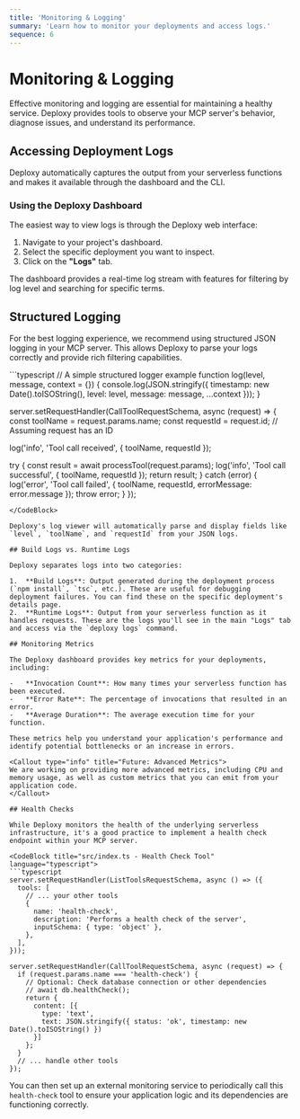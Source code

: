 ```yaml
---
title: 'Monitoring & Logging'
summary: 'Learn how to monitor your deployments and access logs.'
sequence: 6
---
```


# Monitoring & Logging

Effective monitoring and logging are essential for maintaining a healthy service. Deploxy provides tools to observe your MCP server's behavior, diagnose issues, and understand its performance.

## Accessing Deployment Logs

Deploxy automatically captures the output from your serverless functions and makes it available through the dashboard and the CLI.

### Using the Deploxy Dashboard

The easiest way to view logs is through the Deploxy web interface:

1.  Navigate to your project's dashboard.
2.  Select the specific deployment you want to inspect.
3.  Click on the **"Logs"** tab.

The dashboard provides a real-time log stream with features for filtering by log level and searching for specific terms.

## Structured Logging

For the best logging experience, we recommend using structured JSON logging in your MCP server. This allows Deploxy to parse your logs correctly and provide rich filtering capabilities.

<CodeBlock title="src/index.ts - Structured Logging Example" language="typescript">
```typescript
// A simple structured logger example
function log(level, message, context = {}) {
  console.log(JSON.stringify({
    timestamp: new Date().toISOString(),
    level: level,
    message: message,
    ...context
  }));
}

server.setRequestHandler(CallToolRequestSchema, async (request) => {
  const toolName = request.params.name;
  const requestId = request.id; // Assuming request has an ID

  log('info', 'Tool call received', { toolName, requestId });

  try {
    const result = await processTool(request.params);
    log('info', 'Tool call successful', { toolName, requestId });
    return result;
  } catch (error) {
    log('error', 'Tool call failed', { 
      toolName, 
      requestId, 
      errorMessage: error.message 
    });
    throw error;
  }
});
```
</CodeBlock>

Deploxy's log viewer will automatically parse and display fields like `level`, `toolName`, and `requestId` from your JSON logs.

## Build Logs vs. Runtime Logs

Deploxy separates logs into two categories:

1.  **Build Logs**: Output generated during the deployment process (`npm install`, `tsc`, etc.). These are useful for debugging deployment failures. You can find these on the specific deployment's details page.
2.  **Runtime Logs**: Output from your serverless function as it handles requests. These are the logs you'll see in the main "Logs" tab and access via the `deploxy logs` command.

## Monitoring Metrics

The Deploxy dashboard provides key metrics for your deployments, including:

-   **Invocation Count**: How many times your serverless function has been executed.
-   **Error Rate**: The percentage of invocations that resulted in an error.
-   **Average Duration**: The average execution time for your function.

These metrics help you understand your application's performance and identify potential bottlenecks or an increase in errors.

<Callout type="info" title="Future: Advanced Metrics">
We are working on providing more advanced metrics, including CPU and memory usage, as well as custom metrics that you can emit from your application code.
</Callout>

## Health Checks

While Deploxy monitors the health of the underlying serverless infrastructure, it's a good practice to implement a health check endpoint within your MCP server.

<CodeBlock title="src/index.ts - Health Check Tool" language="typescript">
```typescript
server.setRequestHandler(ListToolsRequestSchema, async () => ({
  tools: [
    // ... your other tools
    {
      name: 'health-check',
      description: 'Performs a health check of the server',
      inputSchema: { type: 'object' },
    },
  ],
}));

server.setRequestHandler(CallToolRequestSchema, async (request) => {
  if (request.params.name === 'health-check') {
    // Optional: Check database connection or other dependencies
    // await db.healthCheck(); 
    return { 
      content: [{ 
        type: 'text', 
        text: JSON.stringify({ status: 'ok', timestamp: new Date().toISOString() }) 
      }] 
    };
  }
  // ... handle other tools
});
```
</CodeBlock>

You can then set up an external monitoring service to periodically call this `health-check` tool to ensure your application logic and its dependencies are functioning correctly.
